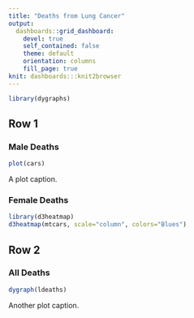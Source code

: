 ```yaml
---
title: "Deaths from Lung Cancer"
output: 
  dashboards::grid_dashboard: 
    devel: true
    self_contained: false
    theme: default 
    orientation: columns
    fill_page: true
knit: dashboards:::knit2browser
---
```


```r
library(dygraphs)
```

## Row 1

### Male Deaths 

```r
plot(cars)
```

A plot caption.

### Female Deaths 

```r
library(d3heatmap)
d3heatmap(mtcars, scale="column", colors="Blues")
```


## Row 2

### All Deaths

```r
dygraph(ldeaths)
```

Another plot caption.

